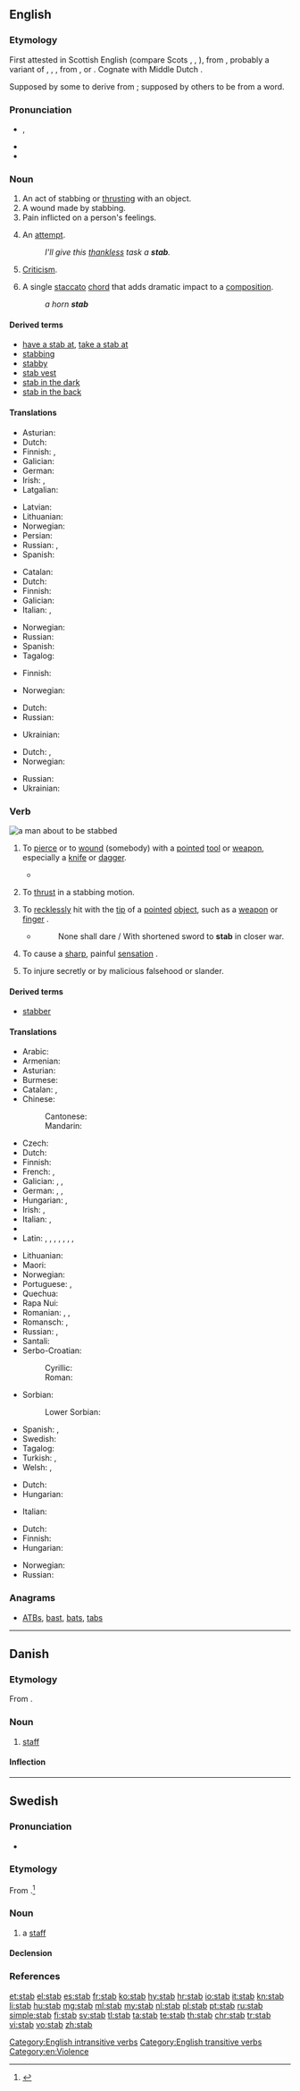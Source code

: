 {{also|Stab|STAB|stáb}}
==English==
{{wikipedia}}

===Etymology===
First attested in Scottish English (compare Scots {{term|stob|lang=sco}}, {{term|stobbe|lang=sco}}, {{term|stabb||a pointed stick or stake; a thrust with a pointed weapon|lang=sco}}), from {{etyl|enm|en}} {{term|stabbe||a stab|lang=enm}}, probably a variant of {{etyl|enm|en}} {{term|stob|lang=enm}}, {{term|stub|lang=enm}}, {{term|stubbe||pointed stick, stake, thorn, stub, stump|lang=enm}}, from {{etyl|non|en}} {{term|stobbi|lang=non}}, {{term|stubbi|lang=non}} or {{etyl|ang|en}} {{term|stybb|lang=ang}}. Cognate with Middle Dutch {{term|stobbe|lang=dum}}.

Supposed by some to derive from {{etyl|gd|en}} {{term|stob||to prick, to prod, to push, to thrust|lang=gd}}; supposed by others to be from a {{etyl|sco|en}} word.

===Pronunciation===
* {{enPR|stăb}}, {{IPA|/stæb/|lang=en}}
* {{audio|en-us-stab.ogg|Audio (US)|lang=en}}
* {{rhymes|æb|lang=en}}

===Noun===
{{en-noun}}

# An act of stabbing or [[thrust|thrusting]] with an object.
# A wound made by stabbing.
# Pain inflicted on a person's feelings.
# {{context|informal|lang=en}} An [[attempt]].
#: ''I'll give this [[thankless]] task a '''stab'''.''
# [[criticism|Criticism]].
# {{context|music|lang=en}} A single [[staccato]] [[chord]] that adds dramatic impact to a [[composition]].
#: ''a horn '''stab'''''

====Derived terms====
* [[have a stab at]], [[take a stab at]]
* [[stabbing]]<!--adjective, noun-->
* [[stabby]]
* [[stab vest]]
* [[stab in the dark]]
* [[stab in the back]]

====Translations====
{{trans-top|act of stabbing}}
* Asturian: {{t|ast|puñalada|f}}
* Dutch: {{t+|nl|steek}}
* Finnish: {{t+|fi|pisto}}, {{t|fi|pistäminen}}
* Galician: {{t|gl|puñalada|f}}
* German: {{t+|de|Stich|m}}
* Irish: {{t|ga|rop|m}}, {{t|ga|sá|m}}
* Latgalian: {{t|ltg|dūrt}}
{{trans-mid}}
* Latvian: {{t+|lv|durt}}
* Lithuanian: {{t|lt|durti}}
* Norwegian: {{t|no|stikk|n}}
* Persian: {{t|fa|خنجر زدن}}
* Russian: {{t+|ru|удар|m}}, {{t+|ru|укол|m}}
* Spanish: {{t+|es|puñalada|f}}
{{trans-bottom}}

{{trans-top|wound made by stabbing}}
* Catalan: {{t+|ca|punyalada|f}}
* Dutch: {{t|nl|steekwond}}
* Finnish: {{t|fi|pistohaava}}
* Galician: {{t|gl|puñalada|f}}
* Italian: {{t+|it|coltellata|f}}, {{t+|it|pugnalata|f}}
{{trans-mid}}
* Norwegian: {{t|no|stikk|n}}
* Russian: {{t|ru|колотая рана|f}}
* Spanish: {{t+|es|puñalada|f}}
* Tagalog: {{t|tl|saksak}}
{{trans-bottom}}

{{trans-top|pain inflicted on a person's feelings}}
* Finnish: {{t+|fi|pisto}}
{{trans-mid}}
* Norwegian: {{t|no|stikk|n}}
{{trans-bottom}}

{{trans-top|attempt}}
* Dutch: {{t+|nl|poging}}
* Russian: {{t+|ru|попытка|f}}
{{trans-mid}}
* Ukrainian: {{t|uk|спроба|f}}
{{trans-bottom}}

{{trans-top|criticism}}
* Dutch: {{t+|nl|kritiek}},{{t+|nl|aanval}}
* Norwegian: {{t|no|stikk|n}}
{{trans-mid}}
* Russian: {{t+|ru|критика|f}}
* Ukrainian: {{t|uk|критика|f}}
{{trans-bottom}}

===Verb===
[[File:Comic History of Rome p 308 The End of Julius Caesar.jpg|thumb|a man about to be stabbed]]
{{en-verb|stab|b|ed}}

# {{context|transitive|lang=en}} To [[pierce]] or to [[wound]] (somebody) with a [[pointed]] [[tool]] or [[weapon]], especially a [[knife]] or [[dagger]].
#* {{quote-book|year=1905|author=[[w:Emma Orczy|Baroness Emmuska Orczy]]
|title=[[w:The Case of Miss Elliott|The Tremarn Case]]
|chapter=1|url=http://openlibrary.org/works/OL8479084W
|passage=“There the cause of death was soon ascertained ; the victim of this daring outrage had been '''stabbed''' to death from ear to ear with a long, sharp instrument, in shape like an antique stiletto, which […] was subsequently found under the cushions of the hansom.&nbsp;[…]”}}
#: {{usex|lang=en|If you '''stab''' him in the heart he won't live long enough to retaliate.}}
# {{context|transitive|lang=en}} To [[thrust]] in a stabbing motion.
#: {{usex|lang=en|to '''stab''' a dagger into a person}}
# {{context|intransitive|lang=en}} To [[recklessly]] hit with the [[tip]] of a [[pointed]] [[object]], such as a [[weapon]] or [[finger]] {{non-gloss definition|(often used with [[at]])}}.
#* {{w|John Dryden}}
#*: None shall dare / With shortened sword to '''stab''' in closer war.
#: {{usex|lang=en|He '''stabbed''' at my face with the twig but luckily kept missing my eyes.}}
# {{context|intransitive|lang=en}} To cause a [[sharp]], painful [[sensation]] {{non-gloss definition|(often used with [[at]])}}.
#: {{usex|lang=en|The snow from the blizzard was '''stabbing''' at my face as I skied down the mountain.}}
# {{context|transitive|figurative|lang=en}} To injure secretly or by malicious falsehood or slander.
#: {{usex|lang=en|to '''stab''' a person's reputation}}

====Derived terms====
* [[stabber]]

====Translations====
{{trans-top|To pierce or wound with pointed object}}
* Arabic: {{t|ar|طعن|tr=ṭáʕana}}
* Armenian: {{t|hy|խոցել|tr=xoc'el}}
* Asturian: {{t|ast|apuñalar}}
* Burmese: {{t+|my|ထိုး|tr=hto:|sc=Mymr}}
* Catalan: {{t+|ca|apunyalar}}, {{t+|ca|acoltellar}}
* Chinese:
*: Cantonese: {{t|yue|插|tr=chaap3|sc=Hani}}
*: Mandarin: {{t+|cmn|朿|tr=cì}}
* Czech: {{t|cs|pobodat}}
* Dutch: {{t+|nl|steken}}
* Finnish: {{t+|fi|puukottaa}}
* French: {{t+|fr|poignarder}}, {{t|fr|frapper d'un coup de couteau}}
* Galician: {{t+|gl|apuñalar}}, {{t+|gl|acoitelar}}, {{t+|gl|anavallar}}
* German: {{t+|de|stechen}}, {{t+|de|erstechen}}, {{t|de|niederstechen}}
* Hungarian: {{t+|hu|döf}}, {{t+|hu|szúr}}
* Irish: {{t|ga|sáigh}}, {{t|ga|rop}}
* Italian: {{t+|it|pugnalare}}, {{t+|it|accoltellare}}
* {{trreq|ja}}
* Latin: {{t|la|confodio}}, {{t|la|fodio}}, {{t|la|perfodio}}, {{t|la|transfodio}}, {{t|la|traicio}}, {{t|la|perfigo}}, {{t|la|perforo}}, {{t|la|pungo}}
{{trans-mid}}
* Lithuanian: {{t|lt|badyti}}
* Maori: {{t|mi|oka}}
* Norwegian: {{t+|no|stikke}}
* Portuguese: {{t+|pt|apunhalar}}, {{t|pt|esfaquear}}
* Quechua: {{t|qu|t'urpuy}}
* Rapa Nui: {{t|rap|oka}}
* Romanian: {{t+|ro|înjunghia}}, {{t+|ro|străpunge}}, {{t|ro|a da o lovitură de cuțit}}
* Romansch: {{t|rm|stilettar}}, {{t|rm|cuntellar}}
* Russian: {{t+|ru|закалывать|tr=zakályvat’}}, {{t+|ru|прокалывать}}
* Santali: {{t|sat|ᱨᱳᱜ|tr=rok'|sc=Olck}}
* Serbo-Croatian:
*: Cyrillic: {{t|sh|бости}}
*: Roman: {{t+|sh|bosti}}
* Sorbian:
*: Lower Sorbian: {{t|dsb|štapaś}}
* Spanish: {{t+|es|apuñalar}}, {{t+|es|acuchillar}}
* Swedish: {{t+|sv|sticka}}
* Tagalog: {{t|tl|saksak}}
* Turkish: {{t+|tr|bıçaklamak}}, {{t+|tr|şişlemek}}
* Welsh: {{t+|cy|gwanu}}, {{t+|cy|trywanu}}
{{trans-bottom}}

{{trans-top|To recklessly hit with the tip of a pointed object}}
* Dutch: {{t+|nl|steken}}
* Hungarian: {{t+|hu|bök}}
{{trans-mid}}
* Italian: {{t+|it|sfregiare}}
{{trans-bottom}}

{{trans-top|To cause a sharp painful sensation}}
* Dutch: {{t+|nl|steken}}
* Finnish: {{t+|fi|pistää}}
* Hungarian: {{t|hu|nyilallik}}
{{trans-mid}}
* Norwegian: {{t+|no|stikke}}
* Russian: {{t+|ru|ранить}}
{{trans-bottom}}

===Anagrams===
* [[ATBs#English|ATBs]], [[bast#English|bast]], [[bats#English|bats]], [[tabs#English|tabs]]

[[Category:English intransitive verbs]]
[[Category:English transitive verbs]]
[[Category:en:Violence]]

----

==Danish==

===Etymology===
From {{etyl|de|da}} {{term|Stab|lang=de}}.

===Noun===
{{da-noun|en|e}}

# [[staff]]

====Inflection====
{{da-noun-infl|en|e}}

----

==Swedish==
{{wikipedia|lang=sv}}

===Pronunciation===
* {{audio|Sv-en stab.ogg|audio|lang=sv}}

===Etymology===
From {{etyl|de|sv}} {{term|Stab|lang=de}}.<ref>{{R:runeberg.org|svetym|0943.html stab}}</ref>

===Noun===
{{sv-noun|c}}

# a [[staff]]

====Declension====
{{sv-noun-reg-er}}

===References===
<references/>

[[et:stab]]
[[el:stab]]
[[es:stab]]
[[fr:stab]]
[[ko:stab]]
[[hy:stab]]
[[hr:stab]]
[[io:stab]]
[[it:stab]]
[[kn:stab]]
[[li:stab]]
[[hu:stab]]
[[mg:stab]]
[[ml:stab]]
[[my:stab]]
[[nl:stab]]
[[pl:stab]]
[[pt:stab]]
[[ru:stab]]
[[simple:stab]]
[[fi:stab]]
[[sv:stab]]
[[tl:stab]]
[[ta:stab]]
[[te:stab]]
[[th:stab]]
[[chr:stab]]
[[tr:stab]]
[[vi:stab]]
[[vo:stab]]
[[zh:stab]]